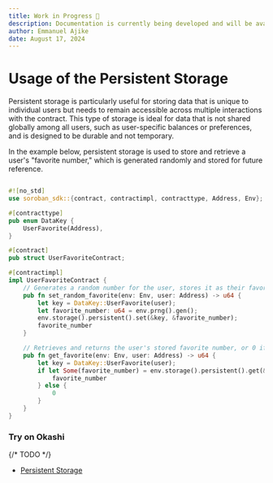 ```yaml
---
title: Work in Progress 🚧
description: Documentation is currently being developed and will be available soon.
author: Emmanuel Ajike
date: August 17, 2024
---
```


# Usage of the Persistent Storage

Persistent storage is particularly useful for storing data that is unique to individual
users but needs to remain accessible across multiple interactions with the contract.
This type of storage is ideal for data that is not shared globally among all users,
such as user-specific balances or preferences, and is designed to be durable and not temporary.

In the example below, persistent storage is used to store and retrieve a
user's "favorite number," which is generated randomly and stored for future reference.

```rs copy showLineNumbers

#![no_std]
use soroban_sdk::{contract, contractimpl, contracttype, Address, Env};

#[contracttype]
pub enum DataKey {
    UserFavorite(Address),
}

#[contract]
pub struct UserFavoriteContract;

#[contractimpl]
impl UserFavoriteContract {
    // Generates a random number for the user, stores it as their favorite, and returns it
    pub fn set_random_favorite(env: Env, user: Address) -> u64 {
        let key = DataKey::UserFavorite(user);
        let favorite_number: u64 = env.prng().gen();
        env.storage().persistent().set(&key, &favorite_number);
        favorite_number
    }

    // Retrieves and returns the user's stored favorite number, or 0 if not set
    pub fn get_favorite(env: Env, user: Address) -> u64 {
        let key = DataKey::UserFavorite(user);
        if let Some(favorite_number) = env.storage().persistent().get(&key) {
            favorite_number
        } else {
            0
        }
    }
}

```

### Try on Okashi

{/* TODO */}

- [Persistent Storage]()
